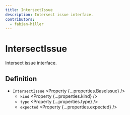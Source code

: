 ```yaml
---
title: IntersectIssue
description: Intersect issue interface.
contributors:
  - fabian-hiller
---
```



# IntersectIssue

Intersect issue interface.

## Definition

- `IntersectIssue` <Property {...properties.BaseIssue} />
  - `kind` <Property {...properties.kind} />
  - `type` <Property {...properties.type} />
  - `expected` <Property {...properties.expected} />
